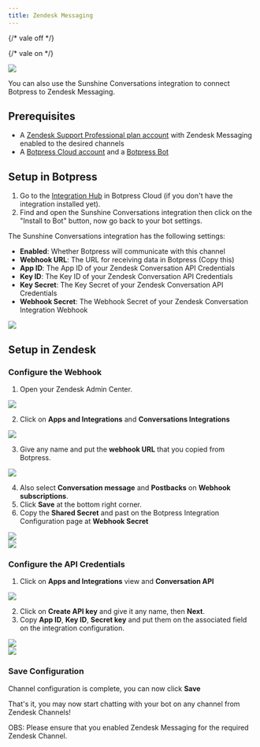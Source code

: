 ```yaml
---
title: Zendesk Messaging
---
```


{/* vale off */}


{/* vale on */}

<OpenInHub integration={integrationVersions.sunco}/>


<img src="./assets/sunshine-conversation-zendesk.png" />

You can also use the Sunshine Conversations integration to connect Botpress to Zendesk Messaging.

## Prerequisites

* A [Zendesk Support Professional plan account](https://www.zendesk.com.br/pricing/support) with Zendesk Messaging enabled to the desired channels
* A [Botpress Cloud account](https://sso.botpress.cloud) and a [Botpress Bot](/learn/get-started/quick-start)

## Setup in Botpress

1. Go to the [Integration Hub](https://app.botpress.cloud/hub) in Botpress Cloud (if you don't have the integration installed yet).
2. Find and open the Sunshine Conversations integration then click on the "Install to Bot" button, now go back to your bot settings.

The Sunshine Conversations integration has the following settings:

* **Enabled**: Whether Botpress will communicate with this channel
* **Webhook URL**: The URL for receiving data in Botpress (Copy this)
* **App ID**: The App ID of your Zendesk Conversation API Credentials
* **Key ID**: The Key ID of your Zendesk Conversation API Credentials
* **Key Secret**: The Key Secret of your Zendesk Conversation API Credentials
* **Webhook Secret**: The Webhook Secret of your Zendesk Conversation Integration Webhook

<img src="./assets/sunshine-conversation-config.png" />

## Setup in Zendesk

### Configure the Webhook

1. Open your Zendesk Admin Center.

<img src="./assets/zendesk-admin-center.png" />

2. Click on **Apps and Integrations** and **Conversations Integrations**

<img src="./assets/zendesk-integrations.png" />

3. Give any name and put the **webhook URL** that you copied from Botpress.

<img src="./assets/zendesk-webhooks.png" />

4. Also select **Conversation message** and **Postbacks** on **Webhook subscriptions**.
5. Click **Save** at the bottom right corner.
6. Copy the **Shared Secret** and past on the Botpress Integration Configuration page at **Webhook Secret**

<img src="./assets/zendesk-secret.png" />

<br />

<img src="./assets/sunshine-conversation-integration-config.png" />

### Configure the API Credentials

1. Click on **Apps and Integrations** view and **Conversation API**

<img src="./assets/zendesk-conversations-api.png" />

2. Click on **Create API key** and give it any name, then **Next**.
3. Copy **App ID**, **Key ID**, **Secret key** and put them on the associated field on the integration configuration.

<img src="./assets/sunshine-conversation-integration-config-2.png" />

<br />

<img src="./assets/sunshine-conversation-shared-secrets.png" />

### Save Configuration

Channel configuration is complete, you can now click **Save**

That's it, you may now start chatting with your bot on any channel from Zendesk Channels!

OBS: Please ensure that you enabled Zendesk Messaging for the required Zendesk Channel.
